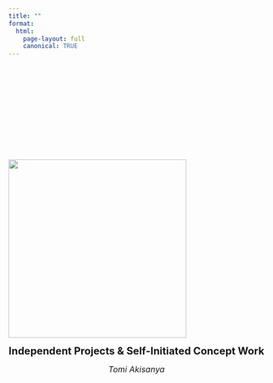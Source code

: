 ```yaml
---
title: ""
format:
  html:
    page-layout: full
    canonical: TRUE
---
```


::: {style="float: center; margin-top: 200px;"}
![](images/ace_of_spades_2-03.png){fig-align="center" width="3.65in"}
:::

::: {style="text-align: center;"}
[ **Independent Projects & Self-Initiated Concept Work** ]{style="font-size: 20px;"}

[ *Tomi Akisanya* ]{style="font-size: 16px;"}
:::
